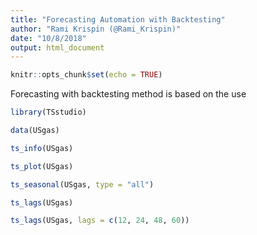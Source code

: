 ```yaml
---
title: "Forecasting Automation with Backtesting"
author: "Rami Krispin (@Rami_Krispin)"
date: "10/8/2018"
output: html_document
---
```


```r
knitr::opts_chunk$set(echo = TRUE)
```

Forecasting with backtesting method is based on the use 


```r
library(TSstudio)

data(USgas)

ts_info(USgas)

ts_plot(USgas)

ts_seasonal(USgas, type = "all")

ts_lags(USgas)

ts_lags(USgas, lags = c(12, 24, 48, 60))
```

